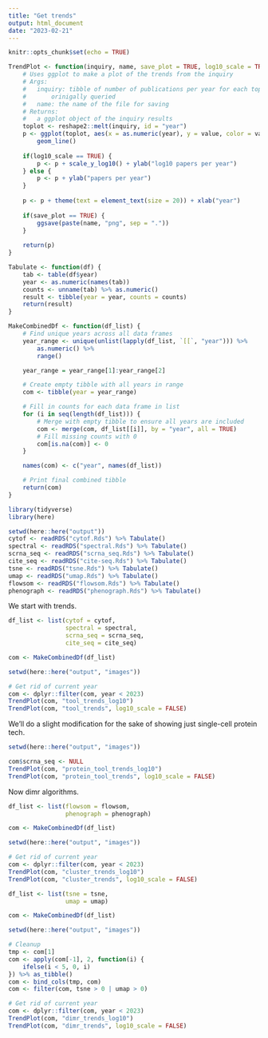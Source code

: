 ```yaml
---
title: "Get trends"
output: html_document
date: "2023-02-21"
---
```


```r
knitr::opts_chunk$set(echo = TRUE)
```

```r
TrendPlot <- function(inquiry, name, save_plot = TRUE, log10_scale = TRUE) {
    # Uses ggplot to make a plot of the trends from the inquiry
    # Args:
    #   inquiry: tibble of number of publications per year for each topic 
    #       orinigally queried
    #   name: the name of the file for saving
    # Returns:
    #   a ggplot object of the inquiry results
    toplot <- reshape2::melt(inquiry, id = "year")
    p <- ggplot(toplot, aes(x = as.numeric(year), y = value, color = variable)) + 
        geom_line() 
    
    if(log10_scale == TRUE) {
        p <- p + scale_y_log10() + ylab("log10 papers per year")
    } else {
        p <- p + ylab("papers per year")
    }
    
    p <- p + theme(text = element_text(size = 20)) + xlab("year")
    
    if(save_plot == TRUE) {
        ggsave(paste(name, "png", sep = "."))
    }
    
    return(p)
}

Tabulate <- function(df) {
    tab <- table(df$year)
    year <- as.numeric(names(tab))
    counts <- unname(tab) %>% as.numeric()
    result <- tibble(year = year, counts = counts)
    return(result)
}

MakeCombinedDf <- function(df_list) {
    # Find unique years across all data frames
    year_range <- unique(unlist(lapply(df_list, `[[`, "year"))) %>% 
        as.numeric() %>% 
        range()

    year_range = year_range[1]:year_range[2]

    # Create empty tibble with all years in range
    com <- tibble(year = year_range)

    # Fill in counts for each data frame in list
    for (i in seq(length(df_list))) {
        # Merge with empty tibble to ensure all years are included
        com <- merge(com, df_list[[i]], by = "year", all = TRUE)
        # Fill missing counts with 0
        com[is.na(com)] <- 0
    }

    names(com) <- c("year", names(df_list))

    # Print final combined tibble
    return(com)
}
```


```r
library(tidyverse)
library(here)

setwd(here::here("output"))
cytof <- readRDS("cytof.Rds") %>% Tabulate()
spectral <- readRDS("spectral.Rds") %>% Tabulate()
scrna_seq <- readRDS("scrna_seq.Rds") %>% Tabulate()
cite_seq <- readRDS("cite-seq.Rds") %>% Tabulate()
tsne <- readRDS("tsne.Rds") %>% Tabulate()
umap <- readRDS("umap.Rds") %>% Tabulate()
flowsom <- readRDS("flowsom.Rds") %>% Tabulate()
phenograph <- readRDS("phenograph.Rds") %>% Tabulate()
```

We start with trends.

```r
df_list <- list(cytof = cytof, 
                spectral = spectral, 
                scrna_seq = scrna_seq, 
                cite_seq = cite_seq)

com <- MakeCombinedDf(df_list)
```

```r
setwd(here::here("output", "images"))

# Get rid of current year
com <- dplyr::filter(com, year < 2023)
TrendPlot(com, "tool_trends_log10")
TrendPlot(com, "tool_trends", log10_scale = FALSE)
```

We'll do a slight modification for the sake of showing just single-cell protein tech.

```r
setwd(here::here("output", "images"))

com$scrna_seq <- NULL
TrendPlot(com, "protein_tool_trends_log10")
TrendPlot(com, "protein_tool_trends", log10_scale = FALSE)
```


Now dimr algorithms.

```r
df_list <- list(flowsom = flowsom, 
                phenograph = phenograph)

com <- MakeCombinedDf(df_list)
```

```r
setwd(here::here("output", "images"))

# Get rid of current year
com <- dplyr::filter(com, year < 2023)
TrendPlot(com, "cluster_trends_log10")
TrendPlot(com, "cluster_trends", log10_scale = FALSE)
```


```r
df_list <- list(tsne = tsne, 
                umap = umap)

com <- MakeCombinedDf(df_list)
```

```r
setwd(here::here("output", "images"))

# Cleanup
tmp <- com[1]
com <- apply(com[-1], 2, function(i) {
    ifelse(i < 5, 0, i)
}) %>% as_tibble()
com <- bind_cols(tmp, com)
com <- filter(com, tsne > 0 | umap > 0)

# Get rid of current year
com <- dplyr::filter(com, year < 2023)
TrendPlot(com, "dimr_trends_log10")
TrendPlot(com, "dimr_trends", log10_scale = FALSE)
```